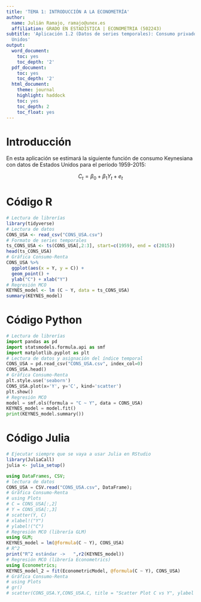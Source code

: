 ```yaml
---
title: 'TEMA 1: INTRODUCCIÓN A LA ECONOMETRÍA'
author:
  name: Julián Ramajo, ramajo@unex.es
  affiliation: GRADO EN ESTADÍSTICA | ECONOMETRIA (502243)
subtitle: 'Aplicación 1.2 (Datos de series temporales): Consumo privado en Estados
  Unidos'
output:
  word_document:
    toc: yes
    toc_depth: '2'
  pdf_document:
    toc: yes
    toc_depth: '2'
  html_document:
    theme: journal
    highlight: haddock
    toc: yes
    toc_depth: 2
    toc_float: yes
---
```


# Introducción

En esta aplicación se estimará la siguiente función de consumo Keynesiana con datos de Estados Unidos para el período 1959-2015:

$$
C_{t} = \beta_0 + \beta_1  Y_{t} + e_{t}
$$

# Código R

```r
# Lectura de librerías
library(tidyverse)
# Lectura de datos
CONS_USA <- read_csv("CONS_USA.csv")
# Formato de series temporales
ts_CONS_USA <- ts(CONS_USA[,2:3], start=c(1959), end = c(2015))
head(ts_CONS_USA)
# Gráfica Consumo-Renta
CONS_USA %>%
  ggplot(aes(x = Y, y = C)) +
  geom_point() +
  ylab("C") + xlab("Y")
# Regresión MCO
KEYNES_model <- lm (C ~ Y, data = ts_CONS_USA)
summary(KEYNES_model)
```

# Código Python

```python
# Lectura de librerías
import pandas as pd
import statsmodels.formula.api as smf
import matplotlib.pyplot as plt
# Lectura de datos y asignación del índice temporal
CONS_USA = pd.read_csv("CONS_USA.csv", index_col=0)
CONS_USA.head()
# Gráfica Consumo-Renta
plt.style.use('seaborn')
CONS_USA.plot(x='Y', y='C', kind='scatter')
plt.show()
# Regresión MCO
model = smf.ols(formula = "C ~ Y", data = CONS_USA)
KEYNES_model = model.fit()
print(KEYNES_model.summary())
```

# Código Julia

```r
# Ejecutar siempre que se vaya a usar Julia en RStudio
library(JuliaCall)
julia <- julia_setup()
```

```julia
using DataFrames, CSV;
# lectura de datos
CONS_USA = CSV.read("CONS_USA.csv", DataFrame);
# Gráfica Consumo-Renta
# using Plots
# C = CONS_USA[:,2]
# Y = CONS_USA[:,3]
# scatter(Y, C)
# xlabel!("Y")
# ylabel!("C")
# Regresión MCO (librería GLM)
using GLM;
KEYNES_model = lm(@formula(C ~ Y), CONS_USA)
# R^2
print("R^2 estándar ->   ",r2(KEYNES_model))
# Regresión MCO (librería Econometrics)
using Econometrics;
KEYNES_model_2 = fit(EconometricModel, @formula(C ~ Y), CONS_USA)
# Gráfica Consumo-Renta
# using Plots
# gr()
# scatter(CONS_USA.Y,CONS_USA.C, title = "Scatter Plot C vs Y", ylabel = "C", xlabel = "Y",legend = false)
```
